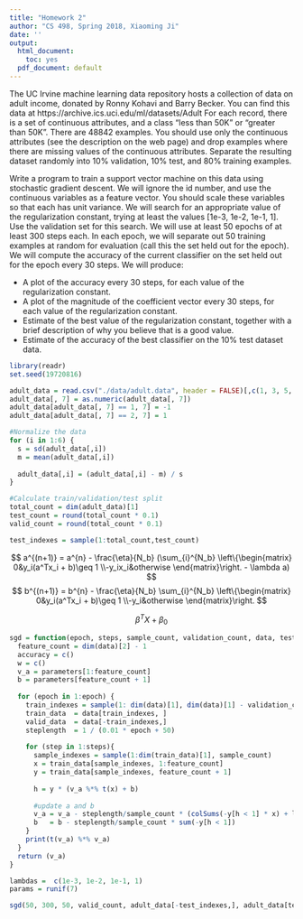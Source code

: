 ```yaml
---
title: "Homework 2"
author: "CS 498, Spring 2018, Xiaoming Ji"
date: ''
output:
  html_document:
    toc: yes
  pdf_document: default
---
```


The UC Irvine machine learning data repository hosts a collection of data on adult income, donated by Ronny Kohavi and Barry Becker. You can find this data at https://archive.ics.uci.edu/ml/datasets/Adult For each record, there is a set of continuous attributes, and a class "less than 50K" or "greater than 50K". There are 48842 examples. You should use only the continuous attributes (see the description on the web page) and drop examples where there are missing values of the continuous attributes. Separate the resulting dataset randomly into 10% validation, 10% test, and 80% training examples.

Write a program to train a support vector machine on this data using stochastic gradient descent. We will ignore the id number, and use the continuous variables as a feature vector. You should scale these variables so that each has unit variance. We will search for an appropriate value of the regularization constant, trying at least the values [1e-3, 1e-2, 1e-1, 1]. Use the validation set for this search. We will use at least 50 epochs of at least 300 steps each. In each epoch, we will separate out 50 training examples at random for evaluation (call this the set held out for the epoch). We will compute the accuracy of the current classifier on the set held out for the epoch every 30 steps. We will produce:

- A plot of the accuracy every 30 steps, for each value of the regularization constant.
- A plot of the magnitude of the coefficient vector every 30 steps, for each value of the regularization constant.
- Estimate of the best value of the regularization constant, together with a brief description of why you believe that is a good value.
- Estimate of the accuracy of the best classifier on the 10% test dataset data.

```r
library(readr)
set.seed(19720816)

adult_data = read.csv("./data/adult.data", header = FALSE)[,c(1, 3, 5, 11, 12, 13, 15)]
adult_data[, 7] = as.numeric(adult_data[, 7])
adult_data[adult_data[, 7] == 1, 7] = -1
adult_data[adult_data[, 7] == 2, 7] = 1

#Normalize the data
for (i in 1:6) {
  s = sd(adult_data[,i])
  m = mean(adult_data[,i])
  
  adult_data[,i] = (adult_data[,i] - m) / s
}

#Calculate train/validation/test split
total_count = dim(adult_data)[1]
test_count = round(total_count * 0.1)
valid_count = round(total_count * 0.1)

test_indexes = sample(1:total_count,test_count)
```

$$
a^{(n+1)} = a^{n} - \frac{\eta}{N_b} (\sum_{i}^{N_b} \left\{\begin{matrix}
0&y_i(a^Tx_i + b)\geq 1 
\\-y_ix_i&otherwise
\end{matrix}\right. - \lambda a)
$$
$$
b^{(n+1)} = b^{n} - \frac{\eta}{N_b} \sum_{i}^{N_b} \left\{\begin{matrix}
0&y_i(a^Tx_i + b)\geq 1 
\\-y_i&otherwise
\end{matrix}\right.
$$

$$
\beta^TX + \beta_0
$$

```r
sgd = function(epoch, steps, sample_count, validation_count, data, test_data, parameters, lambda) {
  feature_count = dim(data)[2] - 1
  accuracy = c()
  w = c()
  v_a = parameters[1:feature_count]
  b = parameters[feature_count + 1]
  
  for (epoch in 1:epoch) {
    train_indexes = sample(1: dim(data)[1], dim(data)[1] - validation_count)
    train_data  = data[train_indexes, ]
    valid_data  = data[-train_indexes,]
    steplength  = 1 / (0.01 * epoch + 50)
    
    for (step in 1:steps){
      sample_indexes = sample(1:dim(train_data)[1], sample_count)
      x = train_data[sample_indexes, 1:feature_count]
      y = train_data[sample_indexes, feature_count + 1]
      
      h = y * (v_a %*% t(x) + b)
      
      #update a and b
      v_a = v_a - steplength/sample_count * (colSums(-y[h < 1] * x) + lambda * v_a)
      b   = b - steplength/sample_count * sum(-y[h < 1])
    }
    print(t(v_a) %*% v_a)
  }
  return (v_a)
}

lambdas =  c(1e-3, 1e-2, 1e-1, 1)
params = runif(7)

sgd(50, 300, 50, valid_count, adult_data[-test_indexes,], adult_data[test_indexes,], params, lambdas[1])
```

